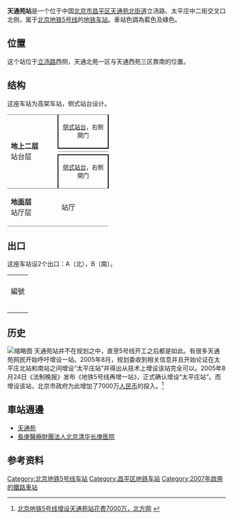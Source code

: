 {{not|天宫院站}}
{{noteTA 
|G1 =Railway}}
{{Infobox station
| name = 天通苑
| eng_name = Tiantongyuan<ref name=map2021>{{cite web|url=https://www.bjsubway.com/jpg.html|publisher=北京地铁|title=北京地铁线路图|archive-url=https://web.archive.org/web/20211231004642/https://www.bjsubway.com/jpg.html|archive-date=2021-12-31|accessdate=2021-12-31}}</ref>
| linecolour = {{北京地铁颜色|5}}
| image = Tiantongyuan Station (Line 5) Platform 20181025.jpg
| caption = 天通苑站站台
| country = {{PRC}}
| borough = [[北京市|北京市]][[昌平区|昌平区]][[天通苑北街道|天通苑北街道]]
| address = 立汤路、太平庄中二街交叉口北侧
| coordinates = {{coord|40|04|24.44|N|116|24|23.06|E|display=inline,title|type:railwaystation}}
| elevation = 
| operator = [[北京市地铁运营有限公司|北京市地铁运营有限公司]]
| lines = {{北京地铁线路名|5|SL}}
| distance = 
| platform = 2座[[侧式站台|侧式站台]]
| tracks = 2条
| connections = 公交站：东三旗南站
| structure = 高架车站
| hall = 整体式站厅
| code = 
| depth = 
| levels = 
| interchange = 
| exits = 2個
| architect = 
| architectural_style = 
| colour = 蓝色、绿色
| type = 
| status = 运营中
| zone = 
| classification = 
| website = 
| built = 
| opened = 2007年10月7日
| mpassengers = {{北京地铁客流量}}
| trains = 
| first = {{北京地铁线路名|5|S}}
:往{{北京地铁起讫站|5|L}}：06:07
:往{{北京地铁起讫站|5|R}}：05:02
| last = {{北京地铁线路名|5|S}}
:往{{北京地铁起讫站|5|L}}：23:58
:往{{北京地铁起讫站|5|R}}：22:50
| adjacent = {{adjacent stations|system=北京地铁|line=5|left=天通苑北|right=天通苑南|note-left=0.939km|note-mid=距离[[天通苑北站|天通苑北]]0.939km|note-right=0.965km}}
| route_map = {{Routemap|inline=yes|map=
uSTRf!~lhSTR(r)\uSTRg!~lhSTR(l)~~ ~~{{rmr|Licon=U|{{stl|北京地铁|天通苑北}}}}
uSTR+BSr\uSTR+BSl
uSTR+BSr\uSTR+BSl
uSTRf!~lhSTR(r)\uSTRg!~lhSTR(l)~~ ~~{{rmr|Licon=D|{{stl|北京地铁|天通苑南}}}}
}}
}}
'''天通苑站'''是一个位于中国[[北京市|北京市]][[昌平区|昌平区]][[天通苑北街道|天通苑北街道]]立汤路、太平庄中二街交叉口北侧，属于[[北京地铁|北京地铁]][[北京地铁5号线|5号线]]的[[地铁车站|地铁车站]]。車站色調為藍色及綠色。

== 位置 ==
这个站位于[[立汤路|立汤路]]西侧，天通北苑一区与天通西苑三区靠南的位置。

== 结构 ==
这座车站为高架车站，侧式站台设计。
{|cellspacing=0 cellpadding=3
|style="border-top:solid 1px gray;border-bottom:solid 1px gray;" rowspan=4 width=100|'''地上二层'''<br />站台层
|style="border-top:solid 1px gray;border-right:solid 2px black;border-left:solid 2px black;border-bottom:solid 2px black;" colspan=2|<center><small>[[侧式站台|侧式站台]]，右側開门</small></center>
|-
|style="border-bottom:solid 1px gray;" width=100|{{arrow|L}}
|style="border-bottom:solid 1px gray;" width=350|{{北京地铁线路名|5|c}}往{{站|天通苑北}}<small>（終點站）</small>
|-
|{{arrow|R}}
|{{北京地铁线路名|5|c}}往{{站|宋家庄||北京市}}<small>（{{站|天通苑南}}）</small>
|-
|style="border-right:solid 2px black;border-left:solid 2px black;border-top:solid 2px black;border-bottom:solid 1px gray;" colspan=2|<center><small>[[侧式站台|侧式站台]]，右側開门</small></center>
|-
|style="border-bottom:solid 1px gray;"|'''地面层'''<br />站厅层
|style="border-bottom:solid 1px gray;"|站厅
|style="border-bottom:solid 1px gray;"|A-B出入口、客服中心、进出站闸机
|}
{{gallery
|width=200
|File:Tiantongyuan Station 20181025.jpg|天通苑站高架车站（2018年10月摄）
|File:Tiantongyuan Station Hall 20181105.jpg|車站站廳（2018年11月摄）
|File:Inside Tiantongyuan Station (02).jpg|天通苑站站内（2013年10月摄）
}}

== 出口 ==
这座车站设2个出口：A（北），B（南）。
{| class="wikitable"
| colspan="5" align="center" bgcolor="{{北京地铁颜色|5}}" |
|-
! 編號
! 指示
! 建議前往的目的地
! 照片
|-
|{{港鐵出口|A|附=斜}} || 立汤路（西侧） || 天通西苑3区、天通西苑2区、天通苑北一区 || [[File:Exit_A_of_Tiantongyuan_Station_(20220406145135).jpg|150px]]
|-
|{{港鐵出口|B|附=}} || 立汤路（西侧） || 太平庄中二街（北侧）、天通西苑3区、天通西苑2区、天通苑学校、天通苑北一区 || [[File:Exit_B_of_Tiantongyuan_Station_(20220406145429).jpg|150px]]
|-
| colspan="5" bgcolor="#EEEEEE" |{{港鐵出口|註=斜}}
|}

== 历史 ==
[[File:Bridge_pier_in_Tiantongyuan_Station_20181108.jpg|缩略图]]
天通苑站并不在规划之中，直至5号线开工之后都是如此。有很多天通苑网民开始呼吁增设一站。2005年8月，规划委收到相关信息并且开始论证在太平庄北站和南站之间增设“太平庄站”并得出从技术上增设该站完全可以。2005年8月24日《法制晚报》发布《地铁5号线再增一站》，正式确认增设“太平庄站”。而增设该站，北京市政府为此增加了7000万[[人民币|人民币]]的投入。<ref>{{zh-cn}}[http://news.enorth.com.cn/system/2007/10/11/002126645.shtml 北京地铁5号线增设天通苑站花费7000万，北方网] {{Wayback|url=http://news.enorth.com.cn/system/2007/10/11/002126645.shtml |date=20110311165117 }}</ref>

==車站週邊==
*[[天通苑|天通苑]]
*[[長庚醫療財團法人|長庚醫療財團法人]][[清华大学医学院#北京清华长庚医院|北京清华长庚医院]]

== 参考资料 ==
{{reflist}}

{{commonscat|Tiantongyuan Station}}

{{北京地鐵5號線}}

[[Category:北京地铁5号线车站|Category:北京地铁5号线车站]]
[[Category:昌平区地铁车站|Category:昌平区地铁车站]]
[[Category:2007年啟用的鐵路車站|Category:2007年啟用的鐵路車站]]